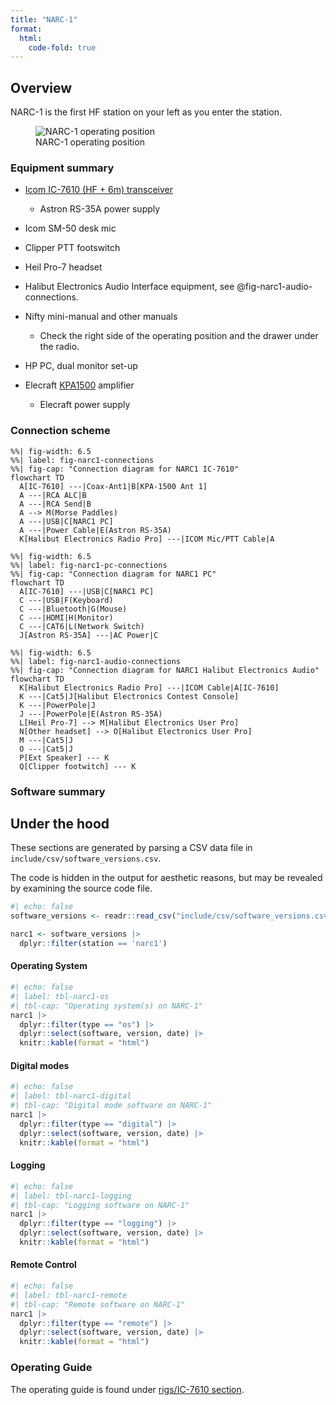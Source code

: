 ```yaml
---
title: "NARC-1"
format: 
  html:
    code-fold: true
---
```


## Overview

NARC-1 is the first HF station on your left as you enter the station.

![NARC-1 operating position](include/img/narc-1-2025.jpeg){#fig-narc-1-operating-position}

### Equipment summary

- [Icom IC-7610 (HF + 6m) transceiver](icom-ic-7610.qmd)
    - Astron RS-35A power supply
- Icom SM-50 desk mic
- Clipper PTT footswitch
- Heil Pro-7 headset
- Halibut Electronics Audio Interface equipment, see @fig-narc1-audio-connections.
- Nifty mini-manual and other manuals
  - Check the right side of the operating position and the drawer under the radio.

- HP PC, dual monitor set-up

- Elecraft [KPA1500](KPA1500.qmd) amplifier
  - Elecraft power supply
  
### Connection scheme

```mermaid
%%| fig-width: 6.5
%%| label: fig-narc1-connections
%%| fig-cap: "Connection diagram for NARC1 IC-7610"
flowchart TD
  A[IC-7610] ---|Coax-Ant1|B[KPA-1500 Ant 1]
  A ---|RCA ALC|B
  A ---|RCA Send|B
  A --> M(Morse Paddles)
  A ---|USB|C[NARC1 PC]
  A ---|Power Cable|E(Astron RS-35A)
  K[Halibut Electronics Radio Pro] ---|ICOM Mic/PTT Cable|A
```

```mermaid
%%| fig-width: 6.5
%%| label: fig-narc1-pc-connections
%%| fig-cap: "Connection diagram for NARC1 PC"
flowchart TD
  A[IC-7610] ---|USB|C[NARC1 PC]
  C ---|USB|F(Keyboard)
  C ---|Bluetooth|G(Mouse)
  C ---|HDMI|H(Monitor)
  C ---|CAT6|L(Network Switch)
  J[Astron RS-35A] ---|AC Power|C
```

```mermaid
%%| fig-width: 6.5
%%| label: fig-narc1-audio-connections
%%| fig-cap: "Connection diagram for NARC1 Halibut Electronics Audio"
flowchart TD
  K[Halibut Electronics Radio Pro] ---|ICOM Cable|A[IC-7610]
  K ---|Cat5|J[Halibut Electronics Contest Console]
  K ---|PowerPole|J
  J ---|PowerPole|E(Astron RS-35A)
  L[Heil Pro-7] --> M[Halibut Electronics User Pro]
  N[Other headset] --> O[Halibut Electronics User Pro]
  M ---|Cat5|J
  O ---|Cat5|J
  P[Ext Speaker] --- K
  Q[Clipper footwitch] --- K
```

### Software summary

::: {.callout-note}
## Under the hood
These sections are generated by parsing a CSV data file in `include/csv/software_versions.csv`.

The code is hidden in the output for aesthetic reasons, but may be revealed by examining the source code file.
:::

```r
#| echo: false
software_versions <- readr::read_csv("include/csv/software_versions.csv", show_col_types = FALSE)

narc1 <- software_versions |>
  dplyr::filter(station == 'narc1')
```

#### Operating System

```r
#| echo: false
#| label: tbl-narc1-os
#| tbl-cap: "Operating system(s) on NARC-1"
narc1 |>
  dplyr::filter(type == "os") |>
  dplyr::select(software, version, date) |>
  knitr::kable(format = "html") 
```

#### Digital modes

```r
#| echo: false
#| label: tbl-narc1-digital
#| tbl-cap: "Digital mode software on NARC-1"
narc1 |>
  dplyr::filter(type == "digital") |>
  dplyr::select(software, version, date) |>
  knitr::kable(format = "html") 
```

#### Logging

```r
#| echo: false
#| label: tbl-narc1-logging
#| tbl-cap: "Logging software on NARC-1"
narc1 |>
  dplyr::filter(type == "logging") |>
  dplyr::select(software, version, date) |>
  knitr::kable(format = "html") 
```

#### Remote Control

```r
#| echo: false
#| label: tbl-narc1-remote
#| tbl-cap: "Remote software on NARC-1"
narc1 |>
  dplyr::filter(type == "remote") |>
  dplyr::select(software, version, date) |>
  knitr::kable(format = "html") 
```

### Operating Guide

The operating guide is found under [rigs/IC-7610 section](icom-ic-7610.qmd).

